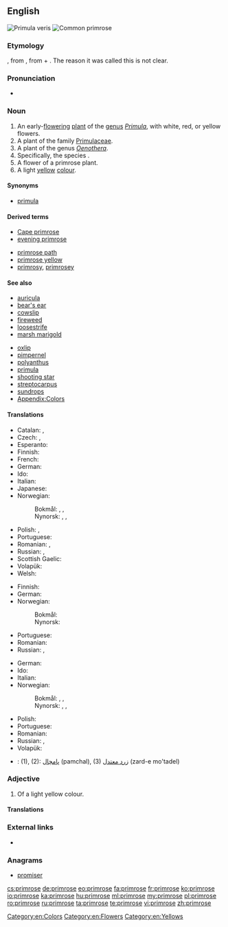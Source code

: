 ==English==
{{wikipedia}}
[[Image:Primula veris 170405.jpg|thumb|Primula veris]]
[[Image:Primula-vulgaris-flowers.jpg|thumb|Common primrose]]

===Etymology===
{{etyl|enm|en}} {{term|primerose|lang=enm}}, from {{etyl|fro|en}}, from {{etyl|ML.|en}} {{term|prima||first|lang=la}} + {{term|rosa||rose|lang=la}}. The reason it was called this is not clear.

===Pronunciation===
* {{a|US}} {{IPA|/ˈpɹɪmˌroʊz/}}

===Noun===
{{en-noun}}

# An early-[[flower]]ing [[plant]] of the [[genus]] ''[[Primula]]'', with white, red, or yellow flowers.
# A plant of the family [[Primulaceae]].
# A plant of the genus ''[[Oenothera]]''.
# Specifically, the species {{taxlink|Primula vulgaris|species}}.
# A flower of a primrose plant.
# A light [[yellow]] [[colour]].
#: {{color panel|E9C518}}

====Synonyms====
* {{sense|plant}} [[primula]]

====Derived terms====
{{rel-top|terms derived from ''primrose (noun)''}}
* [[Cape primrose]]
* [[evening primrose]]
{{rel-mid}}
* [[primrose path]]
* [[primrose yellow]]
* [[primrosy]], [[primrosey]]
{{rel-bottom}}

====See also====
{{rel-top|other terms of interest}}
* [[auricula]]
* [[bear's ear]]
* [[cowslip]]
* [[fireweed]]
* [[loosestrife]]
* [[marsh marigold]]
{{rel-mid}}
* [[oxlip]]
* [[pimpernel]]
* [[polyanthus]]
* [[primula]]
* [[shooting star]]
* [[streptocarpus]]
* [[sundrops]]
* [[Appendix:Colors]]
{{rel-bottom}}

====Translations====
{{trans-top|plant of the genus Primula}}
* Catalan: {{t|ca|prímula|f}}, {{t+|ca|primavera|f}}
* Czech: {{t|cs|prvosenka|f}}, {{t|cs|petrklíč}}
* Esperanto: {{t|eo|primolo}}
* Finnish: {{t+|fi|esikko}}
* French: {{t+|fr|primevère|f}}
* German: {{t|de|Primel|f}}
* Ido: {{t+|io|primrozo}}
* Italian: {{t|it|primula|f}}
* Japanese: {{t|ja|桜草|tr=さくらそう, sakurasō}}
* Norwegian:
*: Bokmål: {{t|no|nøkleblom|m}}, {{t|no|nøkleblomst|m}}, {{t|no|primula|m}}
*: Nynorsk: {{t|nn|nøkleblom|m}}, {{t|nn|nøkleblome|m}}, {{t|nn|primula|m}}
{{trans-mid}}
* Polish: {{t+|pl|pierwiosnek|m}}, {{t|pl|prymula|f}}
* Portuguese: {{t+|pt|prímula|f}}
* Romanian: {{t|ro|primulă|f}}, {{t+|ro|ciuboțica-cucului|f}}
* Russian: {{t+|ru|первоцвет|m|tr=p'ervocv'ét}}, {{t+|ru|примула|f|tr=prímula}}
* Scottish Gaelic: {{t|gd|sòbhrach|f}}
* Volapük: {{t|vo|primulaplan}}
* Welsh: {{t|cy|briallen}}
{{trans-bottom}}

{{trans-top|Primula vulgaris}}
* Finnish: {{t|fi|kääpiöesikko}}
* German: {{t|de|Primel|f}}
* Norwegian:
*: Bokmål: {{t|no|kusymre|c}}
*: Nynorsk: {{t|nn|kusymre|f}}
{{trans-mid}}
* Portuguese: {{t+|pt|prímula}}
* Romanian: {{t|ro|primulă|f}}
* Russian: {{t+|ru|первоцвет|m|tr=p'ervocv'ét}}, {{t+|ru|примула|f|tr=prímula}}
{{trans-bottom}}

{{trans-top|flower}}
* German: {{t|de|Primel|f}}
* Ido: {{t+|io|primrozo}}
* Italian: {{t|it|primula|f}}
* Norwegian:
*: Bokmål: {{t|no|nøkleblom|m}}, {{t|no|nøkleblomst|m}}, {{t|no|primula|m}}
*: Nynorsk: {{t|nn|nøkleblom|m}}, {{t|nn|nøkleblome|m}}, {{t|nn|primula|m}}
{{trans-mid}}
* Polish: {{t+|pl|pierwiosnek|m}}
* Portuguese: {{t+|pt|prímula|f}}
* Romanian: {{t|ro|primulă|f}}
* Russian: {{t+|ru|первоцвет|m|tr=p'ervocv'ét}}, {{t+|ru|примула|f|tr=prímula}}
* Volapük: {{t|vo|primul}}
{{trans-bottom}}

{{trans-top|colour}}
{{trans-mid}}
{{trans-bottom}}

{{checktrans-top}}
<!--Remove this section once all of the translations below have been moved into the tables above.-->
* {{ttbc|fa}}: (1), (2): [[پامچال]] (pamchal), (3) [[زرد معتدل]] (zard-e mo'tadel)
{{trans-bottom}}

===Adjective===
{{en-adj}}

# Of a light yellow colour.

====Translations====
{{trans-top|colour}}
{{trans-mid}}
{{trans-bottom}}

===External links===
* {{commonslite|primula}}

===Anagrams===
* [[promiser]]

[[Category:en:Colors]]
[[Category:en:Flowers]]
[[Category:en:Yellows]]

[[cs:primrose]]
[[de:primrose]]
[[eo:primrose]]
[[fa:primrose]]
[[fr:primrose]]
[[ko:primrose]]
[[io:primrose]]
[[ka:primrose]]
[[hu:primrose]]
[[ml:primrose]]
[[my:primrose]]
[[pl:primrose]]
[[ro:primrose]]
[[ru:primrose]]
[[ta:primrose]]
[[te:primrose]]
[[vi:primrose]]
[[zh:primrose]]